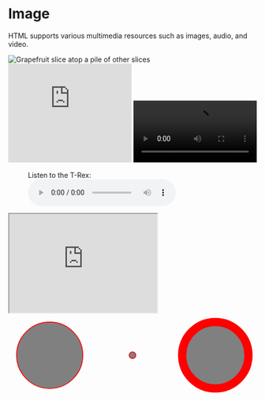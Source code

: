 
<Meta title="Atoms/Multimedia" />

# Image

HTML supports various multimedia resources such as images, audio, and video.

<Canvas>
  <Story name="img">
    <img
     src="https://interactive-examples.mdn.mozilla.net/media/cc0-images/grapefruit-slice-332-332.jpg"
     alt="Grapefruit slice atop a pile of other slices"
    />
  </Story>
</Canvas>

<Canvas>
  <Story name="picture">
    <picture>
      <source 
        srcSet="https://interactive-examples.mdn.mozilla.net/media/cc0-images/surfer-240-200.jpg"
        media="(orientation: portrait)" 
      />
      <img 
        src="https://interactive-examples.mdn.mozilla.net/media/cc0-images/painted-hand-298-332.jpg" 
        alt="" 
      />
    </picture>
  </Story>
</Canvas>

<Canvas>
  <Story name="embed">
    <embed 
      type="video/webm"
      src="https://interactive-examples.mdn.mozilla.net/media/cc0-videos/flower.mp4"
      width="250"
      height="200"
    />
  </Story>
</Canvas>

<Canvas>
  <Story name="video">
    <video
      controls
      width="250"
    >
      <source
        src="https://interactive-examples.mdn.mozilla.net/media/cc0-videos/flower.webm"
        type="video/webm"
      />
      <source
        src="https://interactive-examples.mdn.mozilla.net/media/cc0-videos/flower.mp4"
        type="video/mp4"
      />
      <p>
        Download the 
        <a href="https://interactive-examples.mdn.mozilla.net/media/cc0-videos/flower.webm">WEBM</a>
        or <a href="https://interactive-examples.mdn.mozilla.net/media/cc0-videos/flower.mp4">MP4</a>
        video.
      </p>
    </video>
  </Story>
</Canvas>

<Canvas>
  <Story name="audio">
    <figure>
      <figcaption>Listen to the T-Rex:</figcaption>
      <audio
        controls
        src="https://interactive-examples.mdn.mozilla.net/media/cc0-audio/t-rex-roar.mp3"
      >
        <a href="https://interactive-examples.mdn.mozilla.net/media/cc0-audio/t-rex-roar.mp3">
          Download audio
        </a>
      </audio>
    </figure>
  </Story>
</Canvas>

<Canvas>
  <Story name="iframe">
    <iframe 
      id="inlineFrameExample"
      title="Inline Frame Example"
      width="300"
      height="200"
      src="https://www.openstreetmap.org/export/embed.html?bbox=-0.004017949104309083%2C51.47612752641776%2C0.00030577182769775396%2C51.478569861898606&layer=mapnik">
    </iframe>
  </Story>
</Canvas>

<Canvas>
  <Story name="svg">
    <svg
      viewBox="0 0 300 100"
      xmlns="http://www.w3.org/2000/svg"
      stroke="red"
      fill="grey"
    >
      <circle cx="50" cy="50" r="40" />
      <circle cx="150" cy="50" r="4" />
      <svg
        viewBox="0 0 10 10"
        x="200"
        width="100"
      >
        <circle cx="5" cy="5" r="4" />
      </svg>
    </svg>
  </Story>
</Canvas>
